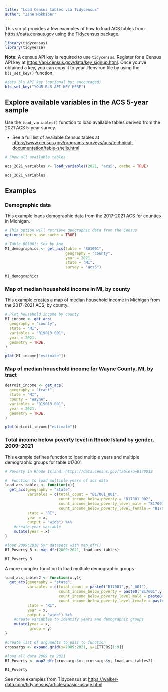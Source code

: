 ```yaml
---
title: "Load Census tables via Tidycensus"
author: "Zane Mokhiber"
---
```


This script provides a few examples of how to load ACS tables from <https://data.census.gov> using the [Tidycensus](https://walker-data.com/tidycensus/index.html) package.

```r
library(tidycensus)
library(tidyverse)
```

**Note:** A census API key is required to use `tidycensus`. Register for a Census API key at <https://api.census.gov/data/key_signup.html>. Once you've obtained a key, you can copy it to your .Renviron file by using the `bls_set_key()` function.

```r

#sets bls API key (optional but encouraged)
bls_set_key("YOUR BLS API KEY HERE")
```

## Explore available variables in the ACS 5-year sample

Use the `load_variables()` function to load available tables derived from the 2021 ACS 5-year survey.

-   See a full list of available Census tables at <https://www.census.gov/programs-surveys/acs/technical-documentation/table-shells.html>

```r
# Show all available tables

acs_2021_variables <- load_variables(2021, "acs5", cache = TRUE)

acs_2021_variables
```

## Examples

### Demographic data

This example loads demographic data from the 2017-2021 ACS for counties in Michigan.

```r

# This option will retrieve geographic data from the Census
options(tigris_use_cache = TRUE)

# Table B01001: Sex by Age
MI_demographics <- get_acs(table = "B01001",
                           geography = "county",
                           year = 2021,
                           state = "MI",
                           survey = "acs5")

MI_demographics

```

### Map of median household income in MI, by county

This example creates a map of median household income in Michigan from the 2017-2021 ACS, by county.

```r

# Plot household income by county
MI_income <- get_acs(
  geography = "county", 
  state = "MI",
  variables = "B19013_001",
  year = 2021,
  geometry = TRUE,
)

plot(MI_income["estimate"])

```

### Map of median household income for Wayne County, MI, by tract

```r

detroit_income <- get_acs(
  geography = "tract", 
  state = "MI",
  county = "Wayne",
  variables = "B19013_001",
  year = 2021,
  geometry = TRUE,
)

plot(detroit_income["estimate"])

```

### Total income below poverty level in Rhode Island by gender, 2009--2021

This example defines function to load multiple years and multiple demographic groups for table b17001

```r

# Poverty in Rhode Island: https://data.census.gov/table?q=B17001B

#  Function to load multiple years of acs data
load_acs_tables <- function(x){
  get_acs(geography = "state", 
          variables = c(total_count = "B17001_001",  
                        count_income_below_poverty = "B17001_002",  
                        count_income_below_poverty_level_male = "B17001_003",  
                        count_income_below_poverty_level_female = "B17001_017"), 
          state = "RI", 
          year = x, 
          output = "wide") %>% 
    #create year variable
    mutate(year = x)
}

#load 2009:2018 5yr datasets with map_dfr()
RI_Poverty_B <- map_dfr(2009:2021, load_acs_tables)

RI_Poverty_B

```

A more complex function to load multiple demographic groups

```r

load_acs_tables2 <- function(x,y){
  get_acs(geography = "state", 
          variables = c(total_count = paste0("B17001",y,"_001"),  
                        count_income_below_poverty = paste0("B17001",y,"_002"),  
                        count_income_below_poverty_level_male = paste0("B17001",y,"_003"),  
                        count_income_below_poverty_level_female = paste0("B17001",y,"_017")), 
          state = "RI", 
          year = x, 
          output = "wide") %>% 
    #create variables to identify years and demographic groups
    mutate(year = x,
           group = y)
}

#create list of arguments to pass to function
crossargs <- expand.grid(x=2009:2021, y=LETTERS[1:9])

#load all data 2009 to 2021
RI_Poverty <- map2_dfr(crossargs$x, crossargs$y, load_acs_tables2)

RI_Poverty

```

See more examples from Tidycensus at <https://walker-data.com/tidycensus/articles/basic-usage.html>
